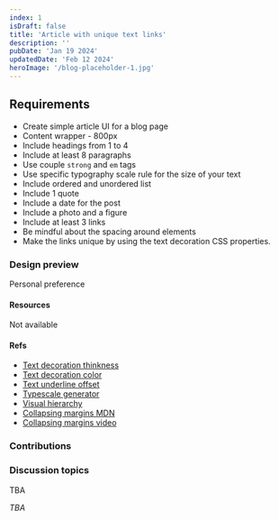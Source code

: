 ```yaml
---
index: 1
isDraft: false
title: 'Article with unique text links'
description: ''
pubDate: 'Jan 19 2024'
updatedDate: 'Feb 12 2024'
heroImage: '/blog-placeholder-1.jpg'
---
```



## Requirements
* Create simple article UI for a blog page
* Content wrapper - 800px
* Include headings from 1 to 4
* Include at least 8 paragraphs
* Use couple `strong` and `em` tags
* Use specific typography scale rule for the size of your text
* Include ordered and unordered list
* Include 1 quote
* Include a date for the post
* Include a photo and a figure
* Include at least 3 links
* Be mindful about the spacing around elements
* <Special /> Make the links unique by using the text decoration CSS properties.

### Design preview
Personal preference

#### Resources
Not available

#### Refs
* [Text decoration thinkness](https://developer.mozilla.org/en-US/docs/Web/CSS/text-decoration-thickness)
* [Text decoration color](https://developer.mozilla.org/en-US/docs/Web/CSS/text-decoration-color)
* [Text underline offset](https://developer.mozilla.org/en-US/docs/Web/CSS/text-underline-offset)
* [Typescale generator](https://typescale.com/)
* [Visual hierarchy](https://www.justinmind.com/ui-design/visual-hierarchy)
* [Collapsing margins MDN](https://developer.mozilla.org/en-US/docs/Web/CSS/CSS_box_model/Mastering_margin_collapsing)
* [Collapsing margins video](https://www.youtube.com/watch?v=qKiz9gdJdr8)

### Contributions
<DocumentPreview content={asavovDocument} index="1" fileName="asavov.html" />
<DocumentPreview content={gdespolovDocument} index="1" fileName="gdespolov.html" />
<DocumentPreview content={smarkovDocument} index="1" fileName="smarkov.html" />
<DocumentPreview content={rpetrovDocument} index="1" fileName="rpetrov.html" />

### Discussion topics
TBA

<Winner>
  <em>TBA</em>
</Winner>